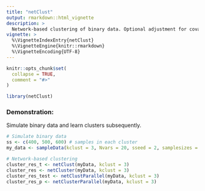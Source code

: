 ```yaml
---
title: "netClust"
output: rmarkdown::html_vignette
description: >
  Network-based clustering of binary data. Optional adjustment for covariates. 
vignette: >
  %\VignetteIndexEntry{netClust}
  %\VignetteEngine{knitr::rmarkdown}
  %\VignetteEncoding{UTF-8}
---
```


```r
knitr::opts_chunk$set(
  collapse = TRUE,
  comment = "#>"
)
```

```r
library(netClust)
```


### Demonstration:
Simulate binary data and learn clusters subsequently.

```r
# Simulate binary data
ss <- c(400, 500, 600) # samples in each cluster
my_data <- sampleData(kclust = 3, Nvars = 20, sseed = 2, samplesizes = ss)

# Network-based clustering
cluster_res_t <- netClust(myData, kclust = 3)
cluster_res <- netCluster(myData, kclust = 3)
cluster_res_test <- netClustParallel(myData, kclust = 3)
cluster_res_p <- netClusterParallel(myData, kclust = 3)
```
